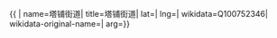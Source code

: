 {{ {{{1|PRC admin/showdata}}}|
name=塔铺街道|
title=塔铺街道|
lat=|
lng=|
wikidata=Q100752346|
wikidata-original-name=|
arg={{{arg|}}}}}